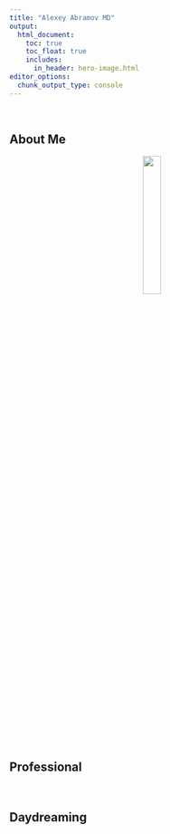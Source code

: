 ```yaml
---
title: "Alexey Abramov MD"
output: 
  html_document:
    toc: true
    toc_float: true
    includes:
      in_header: hero-image.html
editor_options: 
  chunk_output_type: console
---
```


<head>
<link rel="stylesheet" href="https://cdnjs.cloudflare.com/ajax/libs/font-awesome/4.7.0/css/font-awesome.min.css">

<link rel="stylesheet" href="path/to/font-awesome/css/font-awesome.min.css">

</head>


<body>


\

## <i class="fa fa-address-book-o"></i> About Me

<center>

![](images/IMG_0129.jpg){width=25%}

</center>

\

\

## <i class="fas fa-graduation-cap"></i> Professional

\

## <i class='fa fa-coffee'></i> Daydreaming

\



